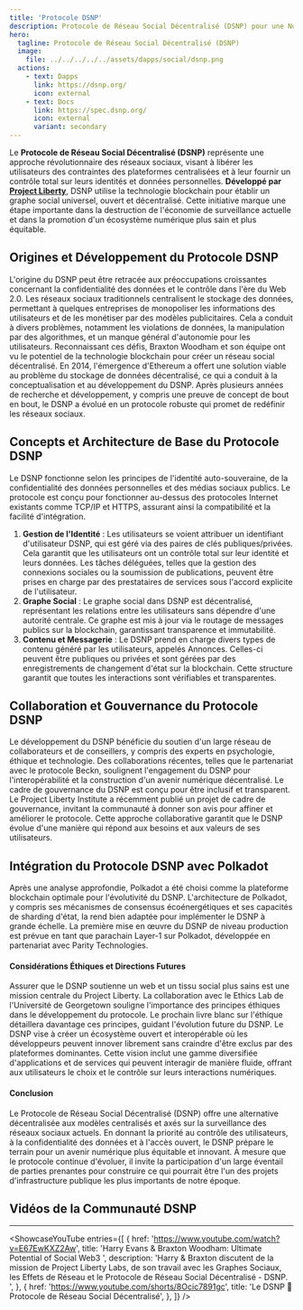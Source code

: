 ```yaml
---
title: 'Protocole DSNP'
description: Protocole de Réseau Social Décentralisé (DSNP) pour une Nouvelle ère des Médias Sociaux
hero:
  tagline: Protocole de Réseau Social Décentralisé (DSNP)
  image: 
    file: ../../../../../assets/dapps/social/dsnp.png
  actions:
    - text: Dapps
      link: https://dsnp.org/
      icon: external
    - text: Docs
      link: https://spec.dsnp.org/
      icon: external
      variant: secondary
---
```



Le **Protocole de Réseau Social Décentralisé (DSNP)** représente une approche révolutionnaire des réseaux sociaux, visant à libérer les utilisateurs des contraintes des plateformes centralisées et à leur fournir un contrôle total sur leurs identités et données personnelles. **Développé par [Project Liberty](/club/orgs/software/project-liberty/)**, DSNP utilise la technologie blockchain pour établir un graphe social universel, ouvert et décentralisé. Cette initiative marque une étape importante dans la destruction de l'économie de surveillance actuelle et dans la promotion d'un écosystème numérique plus sain et plus équitable.

## Origines et Développement du Protocole DSNP
L'origine du DSNP peut être retracée aux préoccupations croissantes concernant la confidentialité des données et le contrôle dans l'ère du Web 2.0. Les réseaux sociaux traditionnels centralisent le stockage des données, permettant à quelques entreprises de monopoliser les informations des utilisateurs et de les monétiser par des modèles publicitaires. Cela a conduit à divers problèmes, notamment les violations de données, la manipulation par des algorithmes, et un manque général d'autonomie pour les utilisateurs.
Reconnaissant ces défis, Braxton Woodham et son équipe ont vu le potentiel de la technologie blockchain pour créer un réseau social décentralisé. En 2014, l'émergence d'Ethereum a offert une solution viable au problème du stockage de données décentralisé, ce qui a conduit à la conceptualisation et au développement du DSNP. Après plusieurs années de recherche et développement, y compris une preuve de concept de bout en bout, le DSNP a évolué en un protocole robuste qui promet de redéfinir les réseaux sociaux.

## Concepts et Architecture de Base du Protocole DSNP
Le DSNP fonctionne selon les principes de l'identité auto-souveraine, de la confidentialité des données personnelles et des médias sociaux publics. Le protocole est conçu pour fonctionner au-dessus des protocoles Internet existants comme TCP/IP et HTTPS, assurant ainsi la compatibilité et la facilité d'intégration.
1. **Gestion de l'Identité** : Les utilisateurs se voient attribuer un identifiant d'utilisateur DSNP, qui est géré via des paires de clés publiques/privées. Cela garantit que les utilisateurs ont un contrôle total sur leur identité et leurs données. Les tâches déléguées, telles que la gestion des connexions sociales ou la soumission de publications, peuvent être prises en charge par des prestataires de services sous l'accord explicite de l'utilisateur.
2. **Graphe Social** : Le graphe social dans DSNP est décentralisé, représentant les relations entre les utilisateurs sans dépendre d'une autorité centrale. Ce graphe est mis à jour via le routage de messages publics sur la blockchain, garantissant transparence et immutabilité.
3. **Contenu et Messagerie** : Le DSNP prend en charge divers types de contenu généré par les utilisateurs, appelés Annonces. Celles-ci peuvent être publiques ou privées et sont gérées par des enregistrements de changement d'état sur la blockchain. Cette structure garantit que toutes les interactions sont vérifiables et transparentes.

## Collaboration et Gouvernance du Protocole DSNP
Le développement du DSNP bénéficie du soutien d'un large réseau de collaborateurs et de conseillers, y compris des experts en psychologie, éthique et technologie. Des collaborations récentes, telles que le partenariat avec le protocole Beckn, soulignent l'engagement du DSNP pour l'interopérabilité et la construction d'un avenir numérique décentralisé.
Le cadre de gouvernance du DSNP est conçu pour être inclusif et transparent. Le Project Liberty Institute a récemment publié un projet de cadre de gouvernance, invitant la communauté à donner son avis pour affiner et améliorer le protocole. Cette approche collaborative garantit que le DSNP évolue d'une manière qui répond aux besoins et aux valeurs de ses utilisateurs.

## Intégration du Protocole DSNP avec Polkadot
Après une analyse approfondie, Polkadot a été choisi comme la plateforme blockchain optimale pour l'évolutivité du DSNP. L'architecture de Polkadot, y compris ses mécanismes de consensus écoénergétiques et ses capacités de sharding d'état, la rend bien adaptée pour implémenter le DSNP à grande échelle. La première mise en œuvre du DSNP de niveau production est prévue en tant que parachain Layer-1 sur Polkadot, développée en partenariat avec Parity Technologies.

#### Considérations Éthiques et Directions Futures
Assurer que le DSNP soutienne un web et un tissu social plus sains est une mission centrale du Project Liberty. La collaboration avec le Ethics Lab de l'Université de Georgetown souligne l'importance des principes éthiques dans le développement du protocole. Le prochain livre blanc sur l'éthique détaillera davantage ces principes, guidant l'évolution future du DSNP.
Le DSNP vise à créer un écosystème ouvert et interopérable où les développeurs peuvent innover librement sans craindre d'être exclus par des plateformes dominantes. Cette vision inclut une gamme diversifiée d'applications et de services qui peuvent interagir de manière fluide, offrant aux utilisateurs le choix et le contrôle sur leurs interactions numériques.

#### Conclusion
Le Protocole de Réseau Social Décentralisé (DSNP) offre une alternative décentralisée aux modèles centralisés et axés sur la surveillance des réseaux sociaux actuels. En donnant la priorité au contrôle des utilisateurs, à la confidentialité des données et à l'accès ouvert, le DSNP prépare le terrain pour un avenir numérique plus équitable et innovant. À mesure que le protocole continue d'évoluer, il invite la participation d'un large éventail de parties prenantes pour construire ce qui pourrait être l'un des projets d'infrastructure publique les plus importants de notre époque.

## Vidéos de la Communauté DSNP
------------
<ShowcaseYouTube
  entries={[
        {
        href: 'https://www.youtube.com/watch?v=E67EwKXZ2Aw',
      title: 'Harry Evans & Braxton Woodham: Ultimate Potential of Social Web3 ',
      description: 'Harry & Braxton discutent de la mission de Project Liberty Labs, de son travail avec les Graphes Sociaux, les Effets de Réseau et le Protocole de Réseau Social Décentralisé - DSNP. ',
    },
            {
        href: 'https://www.youtube.com/shorts/8Ocic7891gc',
      title: 'Le DSNP 🤝 Protocole de Réseau Social Décentralisé',
    },
  ]} />
